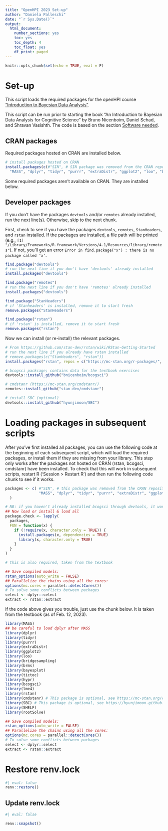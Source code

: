 ```yaml
---
title: "OpenHPI 2023 Set-up"
author: "Daniela Palleschi"
date: "`r Sys.Date()`"
output:
  html_document:
    number_sections: yes
    toc: yes
    toc_depth: 4
    toc_float: yes
    df_print: paged
---
```


```r
knitr::opts_chunk$set(echo = TRUE, eval = F)
```

# Set-up

This script loads the required packages for the openHPI course ["Introduction to Bayesian Data Analysis"](https://open.hpi.de/courses/bayesian-statistics2023).

This script can be run prior to starting the book "An Introduction to Bayesian Data Analysis for Cognitive Science" by
Bruno Nicenboim, Daniel Schad, and Shravan Vasishth. The code is based on the section [Software needed](https://vasishth.github.io/bayescogsci/book/software-needed.html).

## CRAN packages

Required packages hosted on CRAN are installed below.

```r
# install packages hosted on CRAN
install.packages(c(#"SIN", # SIN package was removed from the CRAN repository
  "MASS", "dplyr", "tidyr", "purrr", "extraDistr", "ggplot2", "loo", "bridgesampling", "brms", "bayesplot", "tictoc", "hypr",   "papaja", "grid", "kableExtra", "gridExtra", "lme4", "cowplot", "pdftools", "cmdstanr", "rootSolve"))
```

Some required packages aren't available on CRAN. They are installed below.

## Developer packages

If you don't have the packages `devtools` and/or `remotes` already installed, run the next line(s). Otherwise, skip to the next chunk.

First, check to see if you have the packages `devtools`, `remotes`, `StanHeaders`, and `rstan` installed. If the packages are installed, a file path will be printed (e.g., `[1] "/Library/Frameworks/R.framework/Versions/4.1/Resources/library/remotes"`). If not, you'll get an error `Error in find.package("x") : there is no package called ‘x’`.

```r
find.package("devtools")
# run the next line if you don't have 'devtools' already installed
install.packages("devtools")
```


```r
find.package("remotes")
# run the next line if you don't have 'remotes' already installed
install.packages("devtools")
```

```r
find.package("StanHeaders")
# if 'Stanheaders' is installed, remove it to start fresh
remove.packages("StanHeaders")
```

```r
find.package("rstan")
# if 'rstan' is installed, remove it to start fresh
remove.packages("rstan")
```

Now we can install (or re-install) the relevant packages.

```r
# From https://github.com/stan-dev/rstan/wiki/RStan-Getting-Started
# run the next line if you already have rstan installed
# remove.packages(c("StanHeaders", "rstan"))
install.packages("rstan", repos = c("https://mc-stan.org/r-packages/", getOption("repos")))

# bcogsci packcage; contains data for the textbook exercises
devtools::install_github("bnicenboim/bcogsci")

# cmdstanr (https://mc-stan.org/cmdstanr/)
remotes::install_github("stan-dev/cmdstanr")

# install SBC (optional)
devtools::install_github("hyunjimoon/SBC")
```

# Loading packages in subsequent scripts

After you've first installed all packages, you can use the following code at the beginning of each subsequent script, which will load the required packages, or install them if they are missing from your library. This step only works after the packages not hosted on CRAN (rstan, bcogsci, cmdstanr) have been installed. To check that this will work in subsequent scripts, restart R ('Session > Restart R') and then run the following code chunk to see if it works.

```r

packages <- c( #"SIN", # this package was removed from the CRAN repository
               "MASS", "dplyr", "tidyr", "purrr", "extraDistr", "ggplot2", "loo", "bridgesampling", "brms", "bayesplot", "tictoc", "hypr", "bcogsci", "papaja", "grid", "kableExtra", "gridExtra", "lme4", "cowplot", "pdftools", "cmdstanr", "rootSolve", "SBC"
  )

# NB: if you haven't already installed bcogsci through devtools, it won't be loaded
## Now load or install & load all
package.check <- lapply(
  packages,
  FUN = function(x) {
    if (!require(x, character.only = TRUE)) {
      install.packages(x, dependencies = TRUE)
      library(x, character.only = TRUE)
    }
  }
)

# this is also required, taken from the textbook

## Save compiled models:
rstan_options(auto_write = FALSE)
## Parallelize the chains using all the cores:
options(mc.cores = parallel::detectCores())
# To solve some conflicts between packages
select <- dplyr::select
extract <- rstan::extract
```

If the code above gives you trouble, just use the chunk below. It is taken from the textbook (as of Feb. 12, 2023).

```r
library(MASS)
## be careful to load dplyr after MASS
library(dplyr)
library(tidyr)
library(purrr)
library(extraDistr)
library(ggplot2)
library(loo)
library(bridgesampling)
library(brms)
library(bayesplot)
library(tictoc)
library(hypr)
library(bcogsci)
library(lme4)
library(rstan)
library(cmdstanr) # This package is optional, see https://mc-stan.org/cmdstanr/
library(SBC) # This package is optional, see https://hyunjimoon.github.io/SBC/
library(SHELF)
library(rootSolve)

## Save compiled models:
rstan_options(auto_write = FALSE)
## Parallelize the chains using all the cores:
options(mc.cores = parallel::detectCores())
# To solve some conflicts between packages
select <- dplyr::select
extract <- rstan::extract
```

# Restore renv.lock

```r
#| eval: false
renv::restore()
```

## Update renv.lock

```r
#| eval: false

renv::snapshot()
```

